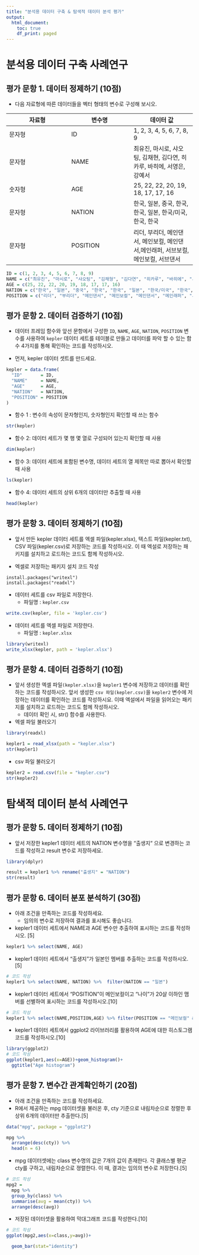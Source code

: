 ```yaml
---
title: "분석용 데이터 구축 & 탐색적 데이터 분석 평가"
output:
  html_document:
    toc: true
    df_print: paged
---
```


# 분석용 데이터 구축 사례연구

## 평가 문항 1. 데이터 정제하기 (10점)

- 다음 자료형에 따른 데이터들을 벡터 형태의 변수로 구성해 보시오. 

| 자료형 | 변수명  |  데이터 값 |
|---|---|---|
| 문자형  |  ID | 1, 2, 3, 4, 5, 6, 7, 8, 9 |
| 문자형  | NAME | 최유진, 마시로, 샤오팅, 김채현, 김다연, 히카루, 바히에, 서영은, 강예서 |
| 숫자형 | AGE   | 25, 22, 22, 20, 19, 18, 17, 17, 16 |
| 문자형 | NATION  | 한국, 일본, 중국, 한국, 한국, 일본, 한국/미국, 한국, 한국  |
| 문자형 | POSITION | 리더, 부리더, 메인댄서, 메인보컬, 메인댄서,메인래퍼, 서브보컬, 메인보컬, 서브댄서 |
```r
ID = c(1, 2, 3, 4, 5, 6, 7, 8, 9)
NAME = c("최유진", "마시로", "샤오팅", "김채형", "김다연", "히카루", "바히에", "서영은", "강예서")
AGE = c(25, 22, 22, 20, 19, 18, 17, 17, 16)
NATION = c("한국", "일본", "중국", "한국", "한국", "일본", "한국/미국", "한국", "한국")
POSITION = c("리더", "부리더", "메인댄서", "메인보컬", "메인댄서", "메인래퍼", "서브보컬", "메인보컬", "서브댄서")
```

## 평가 문항 2. 데이터 검증하기 (10점)
- 데이터 프레임 함수와 앞선 문항에서 구성한 `ID`, `NAME`, `AGE`, `NATION`, `POSITION` 변수를 사용하여 `kepler` 데이터 세트를 테이블로 만들고 데이터를 파악 할 수 있는 함수 4가지를 통해 확인하는 코드를 작성하시오.

- 먼저, kepler 데이터 셋트를 만드세요. 
```r
kepler = data.frame(
  "ID"       = ID, 
  "NAME"     = NAME, 
  "AGE"      = AGE, 
  "NATION"   = NATION, 
  "POSITION" = POSITION
)
```

- 함수 1 : 변수의 속성이 문자형인지, 숫자형인지 확인할 때 쓰는 함수
```r
str(kepler)
```

- 함수 2: 데이터 세트가 몇 행 몇 열로 구성되어 있는지 확인할 때 사용
```r
dim(kepler)
```

- 함수 3: 데이터 세트에 포함된 변수명, 데이터 세트의 열 제목만 따로 뽑아서 확인할 때 사용
```r
ls(kepler)
```

- 함수 4: 데이터 세트의 상위 6개의 데이터만 추출할 때 사용
```r
head(kepler)
```

## 평가 문항 3. 데이터 정제하기 (10점)
- 앞서 만든 kepler 데이터 세트를 엑셀 파일(kepler.xlsx), 텍스트 파일(kepler.txt), CSV 파일(kepler.csv)로 저장하는 코드를 작성하시오. 이 때 엑설로 저장하는 패키지를 설치하고 로드하는 코드도 함께 작성하시오.

- 엑셀로 저장하는 패키지 설치 코드 작성

```
install.packages("writexl")
install.packages("readxl")
```
- 데이터 세트를 csv 파일로 저장한다. 
  + 파일명 : `kepler.csv`
  
```r
write.csv(kepler, file = 'kepler.csv')
```

- 데이터 세트를 엑셀 파일로 저장한다. 
  + 파일명 : `kepler.xlsx`

```r
library(writexl)
write_xlsx(kepler, path = 'kepler.xlsx')
```

## 평가 문항 4. 데이터 검증하기 (10점)
- 앞서 생성한 엑셀 파일`(kepler.xlsx)`을 `kepler1` 변수에 저장하고 데이터를 확인하는 코드를 작성하시오. 앞서 생성한 `csv 파일(kepler.csv)`을 `kepler2` 변수에 저장하는 데이터를 확인하는 코드를 작성하시요. 이때 엑설에서 파일을 읽어오는 패키지를 설치하고 로드하는 코드도 함께 작성하시오.
  + 데이터 확인 시, str() 함수를 사용한다. 

- 엑셀 파일 불러오기

```r
library(readxl)

kepler1 = read_xlsx(path = "kepler.xlsx")
str(kepler1)
```

- csv 파일 불러오기

```r
kepler2 = read.csv(file = "kepler.csv")
str(kepler2)
```
# 탐색적 데이터 분석 사례연구

## 평가 문항 5. 데이터 정제하기 (10점)
- 앞서 저장한 kepler1 데이터 세트의 NATION 변수명을 "출생지“ 으로 변경하는 코드를 작성하고 result 변수로 저장하세요. 

```r
library(dplyr)

result = kepler1 %>% rename("출생지" = "NATION")
str(result)
```
## 평가 문항 6. 데이터 분포 분석하기 (30점)
- 아래 조건을 만족하는 코드를 작성하세요. 
  + 임의의 변수로 저장하여 결과를 표시해도 좋습니다. 
  
- kepler1 데이터 세트에서 NAME과 AGE 변수만 추출하여 표시하는 코드를 작성하시오. [5]
```r
kepler1 %>% select(NAME, AGE)
```

- kepler1 데이터 세트에서 “출생지”가 일본인 멤버를 추출하는 코드를 작성하시오.[5] 

```r
# 코드 작성
kepler1 %>% select(NAME, NATION) %>%  filter(NATION == "일본")
```

- kepler1 데이터 세트에서 “POSITION”이 메인보컬이고 “나이”가 20살 이하인 맴버를 선별하여 표시하는 코드를 작성하시오.[10]
```r
# 코드 작성
kepler1 %>% select(NAME,POSITION,AGE) %>% filter(POSITION == "메인보컬" & AGE <= 20)
```

- kepler1 데이터 세트에서 ggplot2 라이브러리를 활용하여 AGE에 대한 히스토그램 코드를 작성하시오.[10]

```r
library(ggplot2)
# 코드 작성
ggplot(kepler1,aes(x=AGE))+geom_histogram()+
  ggtitle("Age histogram")
```




## 평가 문항 7. 변수간 관계확인하기 (20점)
- 아래 조건을 만족하는 코드를 작성하세요. 
- R에서 제공하는 mpg 데이터셋을 불러온 후, cty 기준으로 내림차순으로 정렬한 후 상위 6개의 데이터만 추출한다.[5]

```r
data("mpg", package = "ggplot2")

mpg %>% 
  arrange(desc(cty)) %>% 
  head(n = 6)
```

-  mpg 데이터셋에는 class 변수명의 값은 7개의 값이 존재한다. 각 클래스별 평균 cty를 구하고, 내림차순으로 졍렬한다. 이 때, 결과는 임의의 변수로 저장한다.[5]
```r
# 코드 작성
mpg2 = 
  mpg %>%
  group_by(class) %>%
  summarise(avg = mean(cty)) %>%
  arrange(desc(avg))

```

- 저장된 데이터셋을 활용하여 막대그래프 코드를 작성한다.[10]
```r
# 코드 작성
ggplot(mpg2,aes(x=class,y=avg))+

  geom_bar(stat="identity")
```
